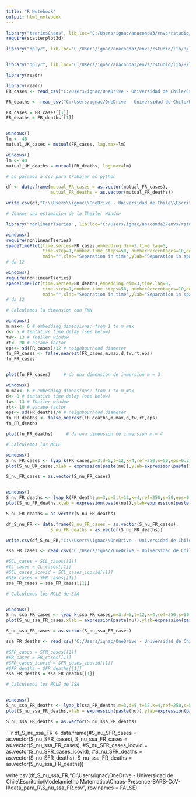 ```yaml
---
title: "R Notebook"
output: html_notebook
---
```



```r
library("tseriesChaos", lib.loc="C:/Users/ignac/anaconda3/envs/rstudio/lib/R/library")
require(scatterplot3d)

library("dplyr", lib.loc="C:/Users/ignac/anaconda3/envs/rstudio/lib/R/library")


library("dplyr", lib.loc="C:/Users/ignac/anaconda3/envs/rstudio/lib/R/library")

library(readr)
```

```r
library(readr)
FR_cases <- read_csv("C:/Users/ignac/OneDrive - Universidad de Chile/Escritorio/Modelamietno Matematico/Chaos-Presence-SARS-CoV-II/FR_cases")

FR_deaths <- read_csv("C:/Users/ignac/OneDrive - Universidad de Chile/Escritorio/Modelamietno Matematico/Chaos-Presence-SARS-CoV-II/FR_deaths")

FR_cases = FR_cases[[1]]
FR_deaths = FR_deaths[[1]]


windows()
lm <- 40
mutual_UK_cases = mutual(FR_cases, lag.max=lm)

windows()
lm <- 40
mutual_UK_deaths = mutual(FR_deaths, lag.max=lm)

# Lo pasamos a csv para trabajar en python

df <- data.frame(mutual_FR_cases = as.vector(mutual_FR_cases),
                 mutual_FR_deaths = as.vector(mutual_FR_deaths))

write.csv(df,"C:\\Users\\ignac\\OneDrive - Universidad de Chile\\Escritorio\\Modelamietno Matematico\\Chaos-Presence-SARS-CoV-II\\data_para_R\\AMI_FR.csv", row.names = FALSE)
```

```r
# Veamos una estimacion de la Theiler Window

library("nonlinearTseries", lib.loc="C:/Users/ignac/anaconda3/envs/rstudio/lib/R/library")

windows()
require(nonlinearTseries)
spaceTimePlot(time.series=FR_cases,embedding.dim=3,time.lag=5,
              time.step=1,number.time.steps=50, numberPercentages=10,do.plot=TRUE,
              main="",xlab="Separation in time",ylab="Separation in space")
# da 12

windows()
require(nonlinearTseries)
spaceTimePlot(time.series=FR_deaths,embedding.dim=3,time.lag=8,
              time.step=1,number.time.steps=50, numberPercentages=10,do.plot=TRUE,
              main="",xlab="Separation in time",ylab="Separation in space")
# da 12

```

```r
# Calculamos la dimension con FNN

windows()
m.max<- 6 # embedding dimensions: from 1 to m_max
d<- 5 # tentative time delay (see below)
tw<- 13 # Theiler window
rt<- 20 # escape factor
eps<- sd(FR_cases)/12 # neighbourhood diameter
fn_FR_cases <- false.nearest(FR_cases,m.max,d,tw,rt,eps)
fn_FR_cases


plot(fn_FR_cases)     # da una dimension de inmersion m = 3

windows()
m.max<- 6 # embedding dimensions: from 1 to m_max
d<- 8 # tentative time delay (see below)
tw<- 13 # Theiler window
rt<- 10 # escape factor
eps<- sd(FR_deaths)/4 # neighbourhood diameter
fn_FR_deaths <- false.nearest(FR_deaths,m.max,d,tw,rt,eps)
fn_FR_deaths

plot(fn_FR_deaths)     # da una dimension de inmersion m = 4

```

```r
# Calculemos los MCLE

windows()
S_nu_FR_cases <- lyap_k(FR_cases,m=3,d=5,t=12,k=4,ref=250,s=50,eps=0.3)
plot(S_nu_UK_cases,xlab = expression(paste(nu)),ylab=expression(paste("S",(nu))))

S_nu_FR_cases = as.vector(S_nu_FR_cases)


windows()
S_nu_FR_deaths <- lyap_k(FR_deaths,m=3,d=5,t=12,k=4,ref=250,s=50,eps=0.3)
plot(S_nu_FR_deaths,xlab = expression(paste(nu)),ylab=expression(paste("S",(nu))))

S_nu_FR_deaths = as.vector(S_nu_FR_deaths)
```

```r
df_S_nu_FR <- data.frame(S_nu_FR_cases = as.vector(S_nu_FR_cases),
                 S_nu_FR_deaths = as.vector(S_nu_FR_deaths))

write.csv(df_S_nu_FR,"C:\\Users\\ignac\\OneDrive - Universidad de Chile\\Escritorio\\Modelamietno Matematico\\Chaos-Presence-SARS-CoV-II\\data_para_R\\S_nu_FR.csv", row.names = FALSE)

```

```r
ssa_FR_cases <- read_csv("C:/Users/ignac/OneDrive - Universidad de Chile/Escritorio/Modelamietno Matematico/Chaos-Presence-SARS-CoV-II/ssa_FR_cases")

#SCL_cases = SCL_cases[[1]]
#CL_cases = CL_cases[[1]]
#SCL_cases_icovid = SCL_cases_icovid[[1]]
#SFR_cases = SFR_cases[[1]]
ssa_FR_cases = ssa_FR_cases[[1]]

```

```r
# Calculemos los MCLE de SSA


windows()
S_nu_ssa_FR_cases <- lyap_k(ssa_FR_cases,m=3,d=5,t=12,k=4,ref=250,s=50,eps=0.3)
plot(S_nu_ssa_FR_cases,xlab = expression(paste(nu)),ylab=expression(paste("S",(nu))))

S_nu_ssa_FR_cases = as.vector(S_nu_ssa_FR_cases)
```

```r
ssa_FR_deaths <- read_csv("C:/Users/ignac/OneDrive - Universidad de Chile/Escritorio/Modelamietno Matematico/Chaos-Presence-SARS-CoV-II/ssa_FR_deaths")

#SFR_cases = SFR_cases[[1]]
#FR_cases = FR_cases[[1]]
#SFR_cases_icovid = SFR_cases_icovid[[1]]
#SFR_deaths = SFR_deaths[[1]]
ssa_FR_deaths = ssa_FR_deaths[[1]]

```
```r


# Calculemos los MCLE de SSA


windows()
S_nu_ssa_FR_deaths <- lyap_k(ssa_FR_deaths,m=3,d=5,t=12,k=4,ref=250,s=50,eps=0.3)
plot(S_nu_ssa_FR_deaths,xlab = expression(paste(nu)),ylab=expression(paste("S",(nu))))

S_nu_ssa_FR_deaths = as.vector(S_nu_ssa_FR_deaths)
```
```r

df_S_nu_ssa_FR <- data.frame(#S_nu_SFR_cases = as.vector(S_nu_SFR_cases),
                 S_nu_ssa_FR_cases = as.vector(S_nu_ssa_FR_cases),
                 #S_nu_SFR_cases_icovid = as.vector(S_nu_SFR_cases_icovid),
                 #S_nu_SFR_deaths = as.vector(S_nu_SFR_deaths),
                 S_nu_ssa_FR_deaths = as.vector(S_nu_ssa_FR_deaths))

write.csv(df_S_nu_ssa_FR,"C:\\Users\\ignac\\OneDrive - Universidad de Chile\\Escritorio\\Modelamietno Matematico\\Chaos-Presence-SARS-CoV-II\\data_para_R\\S_nu_ssa_FR.csv", row.names = FALSE)